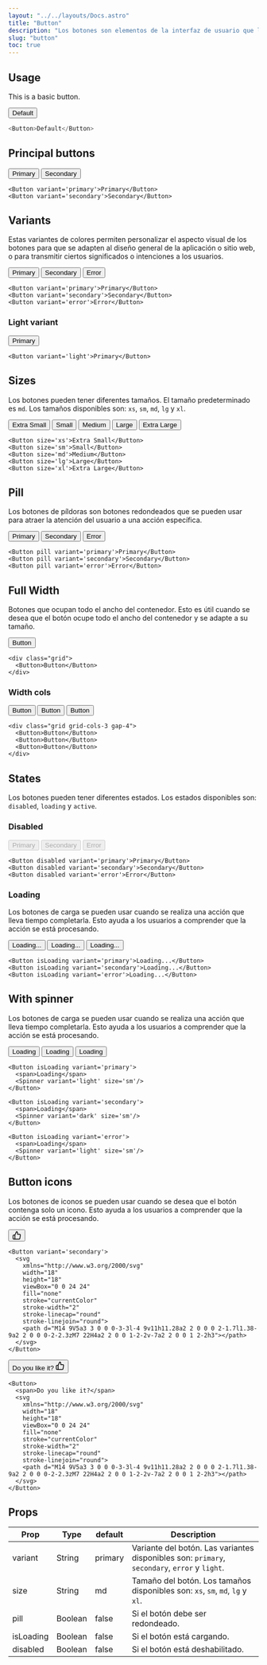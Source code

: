 ```yaml
---
layout: "../../layouts/Docs.astro"
title: "Button"
description: "Los botones son elementos de la interfaz de usuario que los usuarios pueden hacer clic para proporcionar entrada. Los botones típicamente aparecen en las formas y cuadros de diálogo, pero también se pueden colocar en barras de herramientas, barras de título y paneles."
slug: "button"
toc: true
---
```


## Usage

This is a basic button.

<Example>
  <Button>Default</Button>
</Example>

```js
<Button>Default</Button>
```

## Principal buttons

<Example>
<div class="flex items-center gap-4 flex-wrap">
  <Button variant='primary'>Primary</Button>
  <Button variant='secondary'>Secondary</Button>
</div>
</Example>

```astro
<Button variant='primary'>Primary</Button>
<Button variant='secondary'>Secondary</Button>
```

## Variants

Estas variantes de colores permiten personalizar el aspecto visual de los botones para que se adapten al diseño general de la aplicación o sitio web, o para transmitir ciertos significados o intenciones a los usuarios.

<Example>
<div class="flex items-center gap-4 flex-wrap">
  <Button variant='primary'>Primary</Button>
  <Button variant='secondary'>Secondary</Button>
  <Button variant='error'>Error</Button>
</div>
</Example>

```astro
<Button variant='primary'>Primary</Button>
<Button variant='secondary'>Secondary</Button>
<Button variant='error'>Error</Button>
```

### Light variant

<Example isDark >
  <Button variant='light'>Primary</Button>
</Example>

```astro
<Button variant='light'>Primary</Button>
```

## Sizes

Los botones pueden tener diferentes tamaños. El tamaño predeterminado es `md`. Los tamaños disponibles son: `xs`, `sm`, `md`, `lg` y `xl`.

<Example>
<div class="flex items-center gap-4 flex-wrap">
  <Button size='xs'>Extra Small</Button>
  <Button size='sm'>Small</Button>
  <Button size='md'>Medium</Button>
  <Button size='lg'>Large</Button>
  <Button size='xl'>Extra Large</Button>
</div>
</Example>

```astro
<Button size='xs'>Extra Small</Button>
<Button size='sm'>Small</Button>
<Button size='md'>Medium</Button>
<Button size='lg'>Large</Button>
<Button size='xl'>Extra Large</Button>
```

## Pill

Los botones de píldoras son botones redondeados que se pueden usar para atraer la atención del usuario a una acción específica.

<Example>
<div class="flex items-center gap-4 flex-wrap">
  <Button pill variant='primary'>Primary</Button>
  <Button pill variant='secondary'>Secondary</Button>
  <Button pill variant='error'>Error</Button>
</div>
</Example>

```astro
<Button pill variant='primary'>Primary</Button>
<Button pill variant='secondary'>Secondary</Button>
<Button pill variant='error'>Error</Button>
```

## Full Width

Botones que ocupan todo el ancho del contenedor. Esto es útil cuando se desea que el botón ocupe todo el ancho del contenedor y se adapte a su tamaño.

<Example>
<div class="grid">
  <Button>Button</Button>
</div>
</Example>

```astro
<div class="grid">
  <Button>Button</Button>
</div>
```

### Width cols

<Example>
<div class="grid grid-cols-3 gap-4">
  <Button>Button</Button>
  <Button>Button</Button>
  <Button>Button</Button>
</div>
</Example>

```astro
<div class="grid grid-cols-3 gap-4">
  <Button>Button</Button>
  <Button>Button</Button>
  <Button>Button</Button>
</div>
```

## States

Los botones pueden tener diferentes estados. Los estados disponibles son: `disabled`, `loading` y `active`.

### Disabled

<Example>
<div class="flex items-center gap-4 flex-wrap">
  <Button disabled variant='primary'>Primary</Button>
  <Button disabled variant='secondary'>Secondary</Button>
  <Button disabled variant='error'>Error</Button>
</div>
</Example>

```astro
<Button disabled variant='primary'>Primary</Button>
<Button disabled variant='secondary'>Secondary</Button>
<Button disabled variant='error'>Error</Button>
```

### Loading

Los botones de carga se pueden usar cuando se realiza una acción que lleva tiempo completarla. Esto ayuda a los usuarios a comprender que la acción se está procesando.

<Example>
<div class="flex items-center gap-4 flex-wrap">
  <Button isLoading variant='primary'>Loading...</Button>
  <Button isLoading variant='secondary'>Loading...</Button>
  <Button isLoading variant='error'>Loading...</Button>
</div>
</Example>

```astro
<Button isLoading variant='primary'>Loading...</Button>
<Button isLoading variant='secondary'>Loading...</Button>
<Button isLoading variant='error'>Loading...</Button>
```

## With spinner

Los botones de carga se pueden usar cuando se realiza una acción que lleva tiempo completarla. Esto ayuda a los usuarios a comprender que la acción se está procesando.

<Example>
<div class="flex items-center gap-4 flex-wrap">
  <Button isLoading variant='primary'>
    <span>Loading</span>
    <Spinner variant='light' size='sm'/>
  </Button>
  <Button isLoading variant='secondary'>
    <span>Loading</span>
    <Spinner variant='dark' size='sm'/>
  </Button>
  <Button isLoading variant='error'>
    <span>Loading</span>
    <Spinner variant='light' size='sm'/>
  </Button>
</div>
</Example>

```astro
<Button isLoading variant='primary'>
  <span>Loading</span>
  <Spinner variant='light' size='sm'/>
</Button>

<Button isLoading variant='secondary'>
  <span>Loading</span>
  <Spinner variant='dark' size='sm'/>
</Button>

<Button isLoading variant='error'>
  <span>Loading</span>
  <Spinner variant='light' size='sm'/>
</Button>
```

## Button icons

Los botones de iconos se pueden usar cuando se desea que el botón contenga solo un icono. Esto ayuda a los usuarios a comprender que la acción se está procesando.

<Example>
<Button variant='secondary'>
  <svg xmlns="http://www.w3.org/2000/svg" width="18" height="18" viewBox="0 0 24 24" fill="none" stroke="currentColor" stroke-width="2" stroke-linecap="round" stroke-linejoin="round"><path d="M14 9V5a3 3 0 0 0-3-3l-4 9v11h11.28a2 2 0 0 0 2-1.7l1.38-9a2 2 0 0 0-2-2.3zM7 22H4a2 2 0 0 1-2-2v-7a2 2 0 0 1 2-2h3"></path></svg>
</Button>
</Example>

```astro
<Button variant='secondary'>
  <svg 
    xmlns="http://www.w3.org/2000/svg" 
    width="18" 
    height="18" 
    viewBox="0 0 24 24" 
    fill="none" 
    stroke="currentColor" 
    stroke-width="2" 
    stroke-linecap="round" 
    stroke-linejoin="round">
    <path d="M14 9V5a3 3 0 0 0-3-3l-4 9v11h11.28a2 2 0 0 0 2-1.7l1.38-9a2 2 0 0 0-2-2.3zM7 22H4a2 2 0 0 1-2-2v-7a2 2 0 0 1 2-2h3"></path>
  </svg>
</Button>
```

<Example>
<Button>
  <span>Do you like it?</span>
  <svg xmlns="http://www.w3.org/2000/svg" width="18" height="18" viewBox="0 0 24 24" fill="none" stroke="currentColor" stroke-width="2" stroke-linecap="round" stroke-linejoin="round"><path d="M14 9V5a3 3 0 0 0-3-3l-4 9v11h11.28a2 2 0 0 0 2-1.7l1.38-9a2 2 0 0 0-2-2.3zM7 22H4a2 2 0 0 1-2-2v-7a2 2 0 0 1 2-2h3"></path></svg>
</Button>
</Example>

```astro
<Button>
  <span>Do you like it?</span>
  <svg 
    xmlns="http://www.w3.org/2000/svg" 
    width="18" 
    height="18" 
    viewBox="0 0 24 24" 
    fill="none" 
    stroke="currentColor" 
    stroke-width="2" 
    stroke-linecap="round" 
    stroke-linejoin="round">
    <path d="M14 9V5a3 3 0 0 0-3-3l-4 9v11h11.28a2 2 0 0 0 2-1.7l1.38-9a2 2 0 0 0-2-2.3zM7 22H4a2 2 0 0 1-2-2v-7a2 2 0 0 1 2-2h3"></path>
  </svg>
</Button>
```

## Props

| Prop | Type | default | Description |
| ---- | ---- | ------- | ----------- |
| variant | String | primary | Variante del botón. Las variantes disponibles son: `primary`, `secondary`, `error` y `light`. |
| size | String | md | Tamaño del botón. Los tamaños disponibles son: `xs`, `sm`, `md`, `lg` y `xl`. |
| pill | Boolean | false | Si el botón debe ser redondeado. |
| isLoading | Boolean | false | Si el botón está cargando. |
| disabled | Boolean | false | Si el botón está deshabilitado. |
